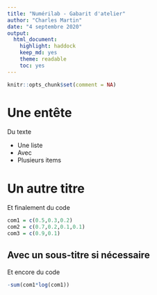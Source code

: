 ```yaml
---
title: "Numérilab - Gabarit d'atelier"
author: "Charles Martin"
date: "4 septembre 2020"
output:
  html_document:
    highlight: haddock
    keep_md: yes
    theme: readable
    toc: yes
---
```

```r
knitr::opts_chunk$set(comment = NA)
```
# Une entête

Du texte

* Une liste
* Avec
* Plusieurs items

# Un autre titre

Et finalement du code
```r
com1 = c(0.5,0.3,0.2)
com2 = c(0.7,0.2,0.1,0.1)
com3 = c(0.9,0.1)
```

## Avec un sous-titre si nécessaire

Et encore du code
```r
-sum(com1*log(com1))
```
